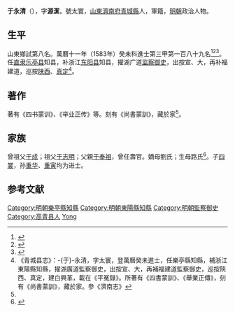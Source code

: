 {{noteTA
|1=zh-hans:于; zh-hant:于;
|2=于
}}
{{明清人物信息框
| 姓名 = 于永清
| 原名 =
| 圖片名稱= 
| 圖片大小 =
| 圖片說明 = 
| 最高職務 = 福建道監察御史
| 國家 = 大明 
| 爵位 =
| 籍貫 = [[山東|山東]][[濟南府|濟南府]][[青城縣|青城縣]]
| 族裔 = 
| 旗籍 = 
| 字號 = 字原潔，號太寰
| 諡號 =
| 出生日期 = 生年不詳
| 出生地點 =
| 逝世日期 = 卒年不詳 
| 逝世地點 =
| 墓葬 =
| 配偶 = 
| 親屬 = 
| 出身 =
* 萬曆十一年癸未科同進士出身
| 經歷 =
| 著作 =  
}}
'''于永清'''（{{bd|？||？|catIdx=}}），字'''源潔'''，號太寰，[[山東|山東]][[濟南府|濟南府]][[青城縣|青城縣]]人，軍籍，[[明朝|明朝]]政治人物。

== 生平 ==
山東鄉試第八名。萬曆十一年（1583年）癸未科進士第三甲第一百八十九名<ref>{{Cite book|title=《皇明贡举考》卷五|last=（明）[[张朝瑞|张朝瑞]]|first=|publisher=《续修四库全书》史部第828册|year=|isbn=|location=|pages=}}</ref><ref>{{Cite book|title=贡举志五种 上|last=鲁小俊，江俊伟著|first=|publisher=武汉：武汉大学出版社|year=2009|isbn=978-7-307-07043-1|location=|pages=}}</ref><ref>{{Cite book|title=近代中国史料丛刊续辑 785-790 明清进士题名录索引 1-6|last=朱保炯，谢沛霖|first=|publisher=文海出版社|year=1981|isbn=|location=台湾}}</ref>。任[[北直隶|直隶]][[乐亭县|乐亭县]]知县，补浙江[[东阳县|东阳县]]知县，擢湖广道[[监察御史|监察御史]]，出按宣、大，再补福建道，巡按[[陕西|陕西]]、[[真定|真定]]<ref name="xianzhi">《青城县志》：-{于}-永清，字太寰，登萬曆癸未進士，任樂亭縣知縣，補浙江東陽縣知縣，擢湖廣道監察御史，出按宣、大，再補福建道監察御史，巡按陝西、真定，建白興革，載在《平冤錄》。所著有《四書蒙訓》、《舉業正傳》，刻有《尚書蒙訓》，藏於家。參《濟南志》</ref>。

==著作==
著有《四书蒙训》、《举业正传》等。刻有《尚書蒙訓》，藏於家<ref name="xianzhi" />。

==家族==
曾祖父[[于成|于成]]；祖父[[于志明|于志明]]；父親[[于奉祖|于奉祖]]，曾任壽官。嫡母劉氏；生母路氏<ref>{{Cite book|title=天一阁藏明代科举录选刊 登科录 点校本|last=龚延明主编|first=|publisher=宁波出版社|year=2016|isbn=978-7-5526-2320-8|location=宁波|pages=|quote=《天一閣藏明代科舉錄選刊.登科錄》之《萬曆十一年癸未科殿試登科錄》}}</ref>。子[[于四裳|四裳]]，孙[[于重華|重华]]、[[于重寅|重寅]]均为进士。

==参考文献==
{{reflist}}
{{萬曆十一年癸未科殿試金榜}}

{{DEFAULTSORT:Yu于}}
[[Category:明朝樂亭縣知縣|Category:明朝樂亭縣知縣]]
[[Category:明朝東陽縣知縣|Category:明朝東陽縣知縣]]
[[Category:明朝監察御史|Category:明朝監察御史]]
[[Category:高青县人|Category:高青县人]]
[[Category:于姓|Yong]]